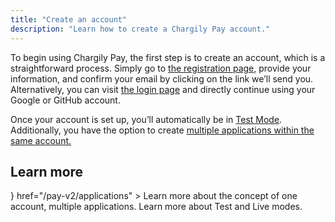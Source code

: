 ```yaml
---
title: "Create an account"
description: "Learn how to create a Chargily Pay account."
---
```


To begin using Chargily Pay, the first step is to create an account, which is a straightforward process. Simply go to [the registration page,](https://pay.chargily.io/dashboard/register "the registration page,") provide your information, and confirm your email by clicking on the link we’ll send you. Alternatively, you can visit [the login page](https://pay.chargily.io/dashboard/login "the login page") and directly continue using your Google or GitHub account.

Once your account is set up, you’ll automatically be in [Test Mode](/pay-v2/test-and-live-mode "Test Mode"). Additionally, you have the option to create [multiple applications within the same account.](/pay-v2/applications "multiple applications within your new account.")
## Learn more

<CardGroup cols={2}>
   <Card
      title="Applications"
      icon={
         <svg
            className="w-6 h-6 text-primary dark:text-primary-light"
            xmlns="http://www.w3.org/2000/svg"
            viewBox="0 0 24 24"
            fill="currentColor"
            aria-hidden="true"
         >
            <path d="M11.25 5.337c0-.355-.186-.676-.401-.959a1.647 1.647 0 01-.349-1.003c0-1.036 1.007-1.875 2.25-1.875S15 2.34 15 3.375c0 .369-.128.713-.349 1.003-.215.283-.401.604-.401.959 0 .332.278.598.61.578 1.91-.114 3.79-.342 5.632-.676a.75.75 0 01.878.645 49.17 49.17 0 01.376 5.452.657.657 0 01-.66.664c-.354 0-.675-.186-.958-.401a1.647 1.647 0 00-1.003-.349c-1.035 0-1.875 1.007-1.875 2.25s.84 2.25 1.875 2.25c.369 0 .713-.128 1.003-.349.283-.215.604-.401.959-.401.31 0 .557.262.534.571a48.774 48.774 0 01-.595 4.845.75.75 0 01-.61.61c-1.82.317-3.673.533-5.555.642a.58.58 0 01-.611-.581c0-.355.186-.676.401-.959.221-.29.349-.634.349-1.003 0-1.035-1.007-1.875-2.25-1.875s-2.25.84-2.25 1.875c0 .369.128.713.349 1.003.215.283.401.604.401.959a.641.641 0 01-.658.643 49.118 49.118 0 01-4.708-.36.75.75 0 01-.645-.878c.293-1.614.504-3.257.629-4.924A.53.53 0 005.337 15c-.355 0-.676.186-.959.401-.29.221-.634.349-1.003.349-1.036 0-1.875-1.007-1.875-2.25s.84-2.25 1.875-2.25c.369 0 .713.128 1.003.349.283.215.604.401.959.401a.656.656 0 00.659-.663 47.703 47.703 0 00-.31-4.82.75.75 0 01.83-.832c1.343.155 2.703.254 4.077.294a.64.64 0 00.657-.642z"></path>
         </svg>
      }
      href="/pay-v2/applications"
   >
      Learn more about the concept of one account, multiple applications.
   </Card>
   <Card
      title="Test and Live modes"
      icon="gears"
      href="/pay-v2/test-and-live-mode"
   >
      Learn more about Test and Live modes.
   </Card>
</CardGroup>
